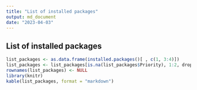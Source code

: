 ```yaml
---
title: "List of installed packages"
output: md_document
date: "2023-04-03"
---
```


## List of installed packages

```r
list_packages <- as.data.frame(installed.packages()[ , c(1, 3:4)]) 
list_packages <- list_packages[is.na(list_packages$Priority), 1:2, drop = FALSE]
rownames(list_packages) <- NULL
library(knitr)
kable(list_packages, format = "markdown")
```



